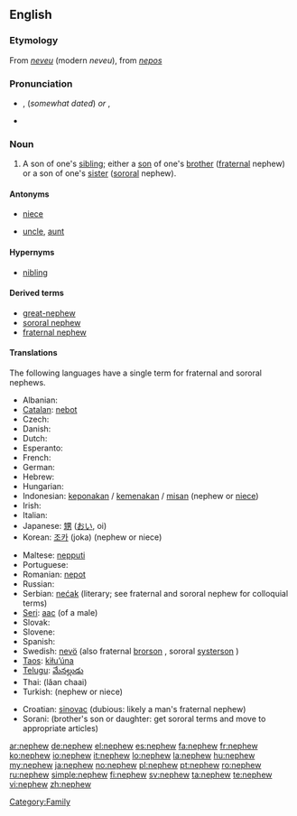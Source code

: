 ==English==

===Etymology===
From {{etyl|fro}} ''[[neveu]]'' (modern ''neveu''), from {{etyl|la}} ''[[nepos]]''

===Pronunciation===
* {{a|RP}} {{IPA|/ˈnɛv.ju/}}, {{SAMPA|/nEvju/}} (''somewhat dated'') ''or'' {{IPA|/ˈnɛf.ju/}}, {{SAMPA|/nEfju/}}
* {{audio|en-us-nephew.ogg|Audio (US)}}

===Noun===
{{wikipedia}}
{{en-noun}}

# A son of one's [[sibling]]; either a [[son]] of one's [[brother]] ([[fraternal]] nephew) or a son of one's [[sister]] ([[sororal]] nephew).

====Antonyms====
* {{italbrac|with regards to gender}} [[niece]]
* {{italbrac|with regards to ancestry}} [[uncle]], [[aunt]]

====Hypernyms====
* [[nibling]]

====Derived terms====
* [[great-nephew]]
* [[sororal nephew]]
* [[fraternal nephew]]

====Translations====
The following languages have a single term for fraternal and sororal nephews. 
{{trans-top}}
* Albanian: {{t-|sq|nip|m|xs=Albanian}}
* [[Catalan]]: [[nebot]] {{m}}
* Czech: {{t+|cs|synovec|m}}
* Danish: {{t-|da|nevø|c}}
* Dutch: {{t+|nl|neef|m}}
* Esperanto: {{t-|eo|nevo|xs=Esperanto}}
* French: {{t+|fr|neveu|m}}
* German: {{t+|de|Neffe|m}}
* Hebrew: {{he-translation|אחיין|akhyán}} {{m}}
* Hungarian: {{t+|hu|unokaöcs}}
* Indonesian: [[keponakan]] / [[kemenakan]] / [[misan]] (nephew or [[niece]])
* Irish: {{t-|ga|nia|m|xs=Irish}}
* Italian: {{t+|it|nipote|m}}
* Japanese: [[甥]] ([[おい]], oi)
* Korean: [[조카]] (joka) (nephew or niece)
{{trans-mid}}
* Maltese: [[nepputi]] {{m}}
* Portuguese: {{t+|pt|sobrinho|m}}
* Romanian: [[nepot]] {{m}}
* Russian: {{t+|ru|племянник|m|tr=plemjánnik|sc=Cyrl}}
* Serbian: [[nećak]] (literary; see fraternal and sororal nephew for colloquial terms)
* [[Seri]]: [[aac]] (of a male)
* Slovak: {{t-|sk|synovec|m}}
* Slovene: {{t+|sl|nečak|m}}
* Spanish: {{t+|es|sobrino|m}}
* Swedish: [[nevö]] {{c}} (also fraternal [[brorson]] {{c}}, sororal [[systerson]] {{c}})
* [[Taos]]: [[kìłu’úna]]
* [[Telugu]]: [[మేనల్లుడు]]
* Thai: {{Thai|[[หลานชาย]]}} (lăan chaai)
* Turkish: {{t+|tr|yeğen}} (nephew or niece)
{{trans-bottom}}

{{checktrans-top}}
* Croatian: [[sinovac]] (dubious: likely a man's fraternal nephew)
* Sorani: {{t|ku|برازا|tr=birazá|sc=ku-Arab}} (brother's son or daughter: get sororal terms and move to appropriate articles)
{{checktrans-bottom}}

[[Category:Family]]

[[ar:nephew]]
[[de:nephew]]
[[el:nephew]]
[[es:nephew]]
[[fa:nephew]]
[[fr:nephew]]
[[ko:nephew]]
[[io:nephew]]
[[it:nephew]]
[[lo:nephew]]
[[la:nephew]]
[[hu:nephew]]
[[my:nephew]]
[[ja:nephew]]
[[no:nephew]]
[[pl:nephew]]
[[pt:nephew]]
[[ro:nephew]]
[[ru:nephew]]
[[simple:nephew]]
[[fi:nephew]]
[[sv:nephew]]
[[ta:nephew]]
[[te:nephew]]
[[vi:nephew]]
[[zh:nephew]]